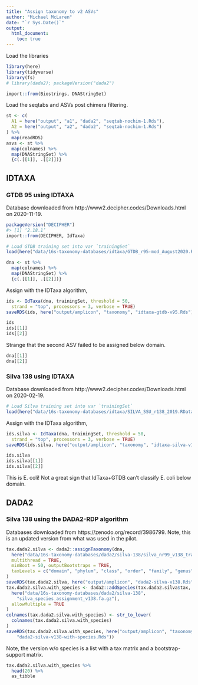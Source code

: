 ```yaml
---
title: "Assign taxonomy to v2 ASVs"
author: "Michael McLaren"
date: "`r Sys.Date()`"
output:
  html_document:
    toc: true
---
```



Load the libraries
```r
library(here)
library(tidyverse)
library(fs)
# library(dada2); packageVersion("dada2")

import::from(Biostrings, DNAStringSet)
```

Load the seqtabs and ASVs post chimera filtering.
```r
st <- c(
  A1 = here("output", "a1", "dada2", "seqtab-nochim-1.Rds"),
  A2 = here("output", "a2", "dada2", "seqtab-nochim-1.Rds")
) %>%
  map(readRDS)
asvs <- st %>% 
  map(colnames) %>%
  map(DNAStringSet) %>%
  {c(.[[1]], .[[2]])}
```

## IDTAXA

### GTDB 95 using IDTAXA

Database downloaded from http://www2.decipher.codes/Downloads.html on
2020-11-19.

```r
packageVersion("DECIPHER")
#> [1] ‘2.18.1’
import::from(DECIPHER, IdTaxa)

# Load GTDB training set into var `trainingSet`
load(here("data/16s-taxonomy-databases/idtaxa/GTDB_r95-mod_August2020.RData"))
```

```r
dna <- st %>% 
  map(colnames) %>%
  map(DNAStringSet) %>%
  {c(.[[1]], .[[2]])}
```

Assign with the IDTaxa algorithm,
```r
ids <- IdTaxa(dna, trainingSet, threshold = 50, 
  strand = "top", processors = 3, verbose = TRUE)
saveRDS(ids, here("output/amplicon", "taxonomy", "idtaxa-gtdb-v95.Rds"))
```

```r
ids
ids[[1]]
ids[[2]]
```

Strange that the second ASV failed to be assigned below domain.
```r
dna[[1]]
dna[[2]]
```

### Silva 138 using IDTAXA

Database downloaded from http://www2.decipher.codes/Downloads.html on
2020-02-19.

```r
# Load Silva training set into var `trainingSet`
load(here("data/16s-taxonomy-databases/idtaxa/SILVA_SSU_r138_2019.RData"))
```

Assign with the IDTaxa algorithm,
```r
ids.silva <- IdTaxa(dna, trainingSet, threshold = 50, 
  strand = "top", processors = 3, verbose = TRUE)
saveRDS(ids.silva, here("output/amplicon", "taxonomy", "idtaxa-silva-v138.Rds"))
```

```r
ids.silva
ids.silva[[1]]
ids.silva[[2]]
```

This is E. coli! Not a great sign that IdTaxa+GTDB can't classify E. coli below
domain.

## DADA2

### Silva 138 using the DADA2-RDP algorithm

Databases downloaded from https://zenodo.org/record/3986799. Note, this is an
updated version from what was used in the pilot.

```r
tax.dada2.silva <- dada2::assignTaxonomy(dna,
  here("data/16s-taxonomy-databases/dada2/silva-138/silva_nr99_v138_train_set.fa.gz"),
  multithread = TRUE, 
  minBoot = 50, outputBootstraps = TRUE,
  taxLevels = c("domain", "phylum", "class", "order", "family", "genus", "species")
)
saveRDS(tax.dada2.silva, here("output/amplicon", "dada2-silva-v138.Rds"))
tax.dada2.silva.with_species <- dada2::addSpecies(tax.dada2.silva$tax,
  here("data/16s-taxonomy-databases/dada2/silva-138",
    "silva_species_assignment_v138.fa.gz"),
  allowMultiple = TRUE
)
colnames(tax.dada2.silva.with_species) <- str_to_lower(
  colnames(tax.dada2.silva.with_species)
)
saveRDS(tax.dada2.silva.with_species, here("output/amplicon", "taxonomy",
    "dada2-silva-v138-with-species.Rds"))
```
Note, the version w/o species is a list with a tax matrix and a
bootstrap-support matrix.

```r
tax.dada2.silva.with_species %>%
  head(20) %>%
  as_tibble
```

